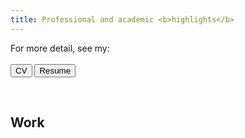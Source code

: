 ```yaml
---
title: Professional and academic <b>highlights</b>
---
```


<!-- for accessing the link icons --> 
<script src="https://kit.fontawesome.com/455169677b.js" crossorigin="anonymous"></script> 


For more detail, see my: <br><br>
<a href="ShirleyDuongCV.pdf"><button type="button" class="btn btn-success">CV</button></a>  <a href="ShirleyDuongResume.pdf"><button type="button" class="btn btn-success">Resume</button></a>

<br>

<h2> Work </h2>
